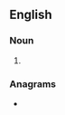 ==English==

===Noun===
{{head|en|noun form}}

# {{plural of|en|transposer}}

===Anagrams===
* {{anagrams|en|a=aenoprrssst|transproses}}